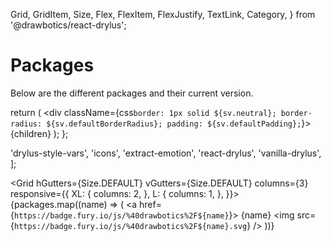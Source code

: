   Grid,
  GridItem,
  Size,
  Flex,
  FlexItem,
  FlexJustify,
  TextLink,
  Category,
} from '@drawbotics/react-drylus';


# Packages


Below are the different packages and their current version.

  return (
    <div className={css`
      border: 1px solid ${sv.neutral};
      border-radius: ${sv.defaultBorderRadius};
      padding: ${sv.defaultPadding};
    `}>
      {children}
    </div>
  );
};

  'drylus-style-vars',
  'icons',
  'extract-emotion',
  'react-drylus',
  'vanilla-drylus',
];

<Grid
  hGutters={Size.DEFAULT}
  vGutters={Size.DEFAULT}
  columns={3}
  responsive={{
    XL: {
      columns: 2,
    },
    L: {
      columns: 1,
    },
  }}>
  {packages.map((name) => (
    <GridItem key={name}>
      <Package>
        <Flex justify={FlexJustify.SPACE_BETWEEN}>
          <FlexItem>
            <a href={`https://badge.fury.io/js/%40drawbotics%2F${name}`}>
              <TextLink category={Category.INFO}>{name}</TextLink>
            </a>
          </FlexItem>
          <FlexItem>
            <img src={`https://badge.fury.io/js/%40drawbotics%2F${name}.svg`} />
          </FlexItem>
        </Flex>
      </Package>
    </GridItem>
  ))}
</Grid>